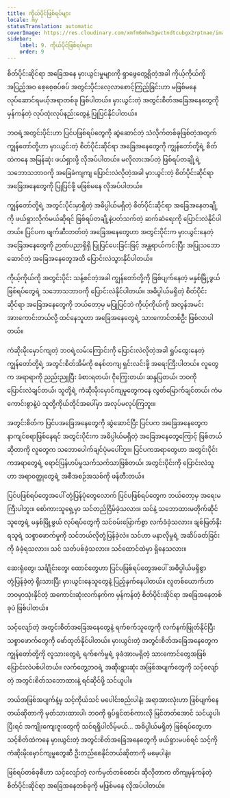```yaml
---
title: ကိုယ်ပိုင်ဖြစ်ရပ်များ
locale: my
statusTranslation: automatic
coverImage: https://res.cloudinary.com/xmfm6mhw3gwctndtcubgx2rptnae/image/upload/v1740468922/small_cover_tratado_de_psicologia_revolucionaria_a4c0dca4e0.webp
sidebar:
    label: 9. ကိုယ်ပိုင်ဖြစ်ရပ်များ
    order: 9
---
```

စိတ်ပိုင်းဆိုင်ရာ အခြေအနေ မှားယွင်းမှုများကို ရှာဖွေတွေ့ရှိတဲ့အခါ ကိုယ့်ကိုယ်ကို အပြည့်အဝ စေ့စေ့စပ်စပ် အတွင်းပိုင်းလေ့လာစောင့်ကြည့်ခြင်းဟာ မဖြစ်မနေ လုပ်ဆောင်ရမယ့်အရာတစ်ခု ဖြစ်ပါတယ်။ မှားယွင်းတဲ့ အတွင်းစိတ်အခြေအနေတွေကို မှန်ကန်တဲ့ လုပ်ထုံးလုပ်နည်းတွေနဲ့ ပြုပြင်နိုင်ပါတယ်။

ဘဝရဲ့အတွင်းပိုင်းဟာ ပြင်ပဖြစ်ရပ်တွေကို ဆွဲဆောင်တဲ့ သံလိုက်တစ်ခုဖြစ်တဲ့အတွက် ကျွန်တော်တို့ဟာ မှားယွင်းတဲ့ စိတ်ပိုင်းဆိုင်ရာ အခြေအနေတွေကို ကျွန်တော်တို့ရဲ့ စိတ်ထဲကနေ အမြန်ဆုံး ဖယ်ရှားဖို့ လိုအပ်ပါတယ်။ မလိုလားအပ်တဲ့ ဖြစ်ရပ်တချို့ရဲ့ သဘောသဘာဝကို အခြေခံကျကျ ပြောင်းလဲလိုတဲ့အခါ မှားယွင်းတဲ့ စိတ်ပိုင်းဆိုင်ရာ အခြေအနေတွေကို ပြုပြင်ဖို့ မဖြစ်မနေ လိုအပ်ပါတယ်။

ကျွန်တော်တို့ရဲ့ အတွင်းပိုင်းမှာရှိတဲ့ အဓိပ္ပါယ်မရှိတဲ့ စိတ်ပိုင်းဆိုင်ရာ အခြေအနေတချို့ကို ဖယ်ရှားလိုက်မယ်ဆိုရင် ဖြစ်ရပ်တချို့နဲ့ပတ်သက်တဲ့ ဆက်ဆံရေးကို ပြောင်းလဲနိုင်ပါတယ်။ ပြင်ပက ဖျက်ဆီးတတ်တဲ့ အခြေအနေတွေဟာ အတွင်းပိုင်းက မှားယွင်းနေတဲ့ အခြေအနေတွေကို ဉာဏ်ပညာရှိရှိ ပြုပြင်ပေးခြင်းဖြင့် အန္တရာယ်ကင်းပြီး အပြုသဘောဆောင်တဲ့ အခြေအနေတွေအထိ ပြောင်းလဲသွားနိုင်ပါတယ်။

ကိုယ့်ကိုယ်ကို အတွင်းပိုင်း သန့်စင်တဲ့အခါ ကျွန်တော်တို့ကို ဖြစ်ပျက်နေတဲ့ မနှစ်မြို့ဖွယ် ဖြစ်ရပ်တွေရဲ့ သဘောသဘာဝကို ပြောင်းလဲနိုင်ပါတယ်။ အဓိပ္ပါယ်မရှိတဲ့ စိတ်ပိုင်းဆိုင်ရာ အခြေအနေတွေကို ဘယ်တော့မှ မပြုပြင်ဘဲ ကိုယ့်ကိုယ်ကို အလွန်အမင်း အားကောင်းတယ်လို့ ထင်နေသူဟာ အခြေအနေတွေရဲ့ သားကောင်တစ်ဦး ဖြစ်လာပါတယ်။

ကံဆိုးမိုးမှောင်ကျတဲ့ ဘဝရဲ့လမ်းကြောင်းကို ပြောင်းလဲလိုတဲ့အခါ ရှုပ်ထွေးနေတဲ့ ကျွန်တော်တို့ရဲ့ အတွင်းစိတ်အိမ်ကို စနစ်တကျ ရှင်းလင်းဖို့ အရေးကြီးပါတယ်။ လူတွေက အရာရာကို ညည်းညူပြီး ခံစားရတယ်၊ ငိုကြွေးတယ်၊ ဆန္ဒပြတယ်၊ ဘဝကို ပြောင်းလဲချင်တယ်၊ သူတို့ရဲ့ ကံဆိုးမိုးမှောင်ကျမှုတွေကနေ လွတ်မြောက်ချင်တယ်၊ ကံမကောင်းစွာနဲ့ပဲ သူတို့ကိုယ်တိုင်အပေါ်မှာ အလုပ်မလုပ်ကြဘူး။

အတွင်းစိတ်က ပြင်ပအခြေအနေတွေကို ဆွဲဆောင်ပြီး ပြင်ပက အခြေအနေတွေက နာကျင်စရာဖြစ်နေရင် အတွင်းပိုင်းက အဓိပ္ပါယ်မရှိတဲ့ အခြေအနေတွေကြောင့် ဖြစ်တယ်ဆိုတာကို လူတွေက သဘောပေါက်ချင်ပုံမပေါ်ဘူး။ ပြင်ပကအရာတွေဟာ အတွင်းပိုင်းကအရာတွေရဲ့ ရောင်ပြန်ဟပ်မှုသက်သက်သာဖြစ်တယ်၊ အတွင်းပိုင်းကို ပြောင်းလဲသူဟာ အရာဝတ္ထုတွေရဲ့ အစီအစဉ်အသစ်ကို ဖန်တီးတယ်။

ပြင်ပဖြစ်ရပ်တွေအပေါ် တုံ့ပြန်ပုံတွေလောက် ပြင်ပဖြစ်ရပ်တွေက ဘယ်တော့မှ အရေးမကြီးပါဘူး။ စော်ကားသူရှေ့မှာ သင်တည်ငြိမ်ခဲ့သလား။ သင်နဲ့ သဘောထားမတိုက်ဆိုင်သူတွေရဲ့ မနှစ်မြို့ဖွယ် လုပ်ရပ်တွေကို သင်ဝမ်းမြောက်စွာ လက်ခံခဲ့သလား။ ချစ်မြတ်နိုးရသူရဲ့ သစ္စာဖောက်မှုကို သင်ဘယ်လိုတုံ့ပြန်ခဲ့လဲ။ သင်ဟာ မနာလိုမှုရဲ့ အဆိပ်ခတ်ခြင်းကို ခံခဲ့ရသလား။ သင် သတ်ပစ်ခဲ့သလား။ သင်ထောင်ထဲမှာ ရှိနေသလား။

ဆေးရုံတွေ၊ သင်္ချိုင်းတွေ၊ ထောင်တွေဟာ ပြင်ပဖြစ်ရပ်တွေအပေါ် အဓိပ္ပါယ်မရှိစွာ တုံ့ပြန်ခဲ့တဲ့ ရိုးသားပြီး မှားယွင်းနေသူတွေနဲ့ ပြည့်နှက်နေပါတယ်။ လူတစ်ယောက်ဟာ ဘဝမှာသုံးနိုင်တဲ့ အကောင်းဆုံးလက်နက်က မှန်ကန်တဲ့ စိတ်ပိုင်းဆိုင်ရာ အခြေအနေတစ်ခုပဲ ဖြစ်ပါတယ်။

သင့်လျော်တဲ့ အတွင်းစိတ်အခြေအနေတွေနဲ့ ရက်စက်သူတွေကို လက်နက်ဖြုတ်နိုင်ပြီး သစ္စာဖောက်တွေကို ဖော်ထုတ်နိုင်ပါတယ်။ မှားယွင်းတဲ့ အတွင်းစိတ်အခြေအနေတွေက ကျွန်တော်တို့ကို လူသားတွေရဲ့ ရက်စက်မှုရဲ့ ခုခံအားမရှိတဲ့ သားကောင်တွေအဖြစ် ပြောင်းလဲပစ်ပါတယ်။ လက်တွေ့ဘဝရဲ့ အဆိုးရွားဆုံး အဖြစ်အပျက်တွေကို သင့်လျော်တဲ့ အတွင်းစိတ်သဘောထားနဲ့ ရင်ဆိုင်ဖို့ သင်ယူပါ။

ဘယ်အဖြစ်အပျက်နဲ့မှ သင့်ကိုယ်သင် မပေါင်းစည်းပါနဲ့၊ အရာအားလုံးဟာ ဖြစ်ပျက်နေတယ်ဆိုတာကို မှတ်သားထားပါ၊ ဘဝကို ရုပ်ရှင်တစ်ကားလို မြင်တတ်အောင် သင်ယူပါ၊ ပြီးရင် အကျိုးကျေးဇူးတွေကို သင်ရရှိပါလိမ့်မယ်... အဓိပ္ပါယ်မရှိတဲ့ ဖြစ်ရပ်တွေဟာ သင့်စိတ်ထဲကနေ မှားယွင်းတဲ့ အတွင်းစိတ်အခြေအနေတွေကို ဖယ်ရှားမပစ်ရင် သင့်ကို ကံဆိုးမိုးမှောင်ကျမှုတွေဆီ ဦးတည်စေနိုင်တယ်ဆိုတာကို မမေ့ပါနဲ့။

ဖြစ်ရပ်တစ်ခုစီဟာ သင့်လျော်တဲ့ လက်မှတ်တစ်စောင်၊ ဆိုလိုတာက တိကျမှန်ကန်တဲ့ စိတ်ပိုင်းဆိုင်ရာ အခြေအနေတစ်ခုကို မဖြစ်မနေ လိုအပ်ပါတယ်။

